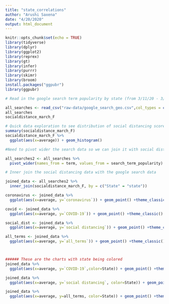 ```yaml
---
title: "state_correlations"
author: "Arushi Saxena"
date: "4/20/2020"
output: html_document
---
```


```r
knitr::opts_chunk$set(echo = TRUE)
library(tidyverse)
library(dplyr)
library(ggplot2)
library(reprex)
library(gt)
library(infer)
library(purrr)
library(skimr)
library(broom)
install.packages("ggpubr")
library(ggpubr)
```

```r
# Read in the google search term popularity by state (from 3/11/20 - 3/29/20)

all_searches <- read_csv("raw-data/google_search_geo.csv",col_types = cols())
all_searches
socialdistance_march_F

# Quick data exploration to see distribution of social distancing scores by state
summary(socialdistance_march_F)
socialdistance_march_F %>%
  ggplot(aes(x=average)) + geom_histogram()

#Need to pivot wider the search data so we can join it with social distancing data and do a scatterplot by state 

all_searches2 <- all_searches %>%
  pivot_wider(names_from = term, values_from = search_term_popularity)

# Inner join the social distancing data with the google search data

joined_data <- all_searches2 %>%
  inner_join(socialdistance_march_F, by = c("State" = "state"))

coronavirus <- joined_data %>%
  ggplot(aes(x=average, y=`coronavirus`)) + geom_point() +theme_classic() + theme(axis.text.x = element_text(angle = 45)) + labs(x="Social Distancing Score", y="Search Term Popularity: 'Coronavirus'") + scale_x_reverse() + geom_smooth(method = "glm", se = FALSE, color = "black") + stat_cor(method="pearson")

covid <- joined_data %>%
  ggplot(aes(x=average, y=`COVID-19`)) + geom_point() +theme_classic() + theme(axis.text.x = element_text(angle = 45)) + labs(x="Social Distancing Score", y="Search Term Popularity: 'Coronavirus'") + scale_x_reverse() + geom_smooth(method = "glm", se = FALSE, color = "black") + stat_cor(method="pearson")

social_dist <- joined_data %>%
  ggplot(aes(x=average, y=`social distancing`)) + geom_point() +theme_classic() + theme(axis.text.x = element_text(angle = 45)) + labs(x="Social Distancing Score", y="Search Term Popularity: 'Coronavirus'") + scale_x_reverse() + geom_smooth(method = "glm", se = FALSE, color = "black") + stat_cor(method="pearson")

all_terms <- joined_data %>%
  ggplot(aes(x=average, y=`all_terms`)) + geom_point() +theme_classic() + theme(axis.text.x = element_text(angle = 45)) + labs(x="Social Distancing Score", y="Search Term Popularity: 'Coronavirus'") + scale_x_reverse() + geom_smooth(method = "glm", se = FALSE, color = "black") + stat_cor(method="pearson")



###### These are the charts with state being colored
joined_data %>%
  ggplot(aes(x=average, y=`COVID-19`,color=State)) + geom_point() +theme_classic() + theme(axis.text.x = element_text(angle = 45)) + labs(x="Social Distancing Score", y="Search Term Popularity: 'COVID-19'") + scale_x_reverse() + geom_smooth(method = "lm", se = FALSE, color = "black")

joined_data %>%
  ggplot(aes(x=average, y=`social distancing`, color=State)) + geom_point() +theme_classic() + theme(axis.text.x = element_text(angle = 45)) + labs(x="Social Distancing Score", y="Search Term Popularity: 'Social Distancing'") + scale_x_reverse() + stat_smooth(method = "lm", se = FALSE, color = "black")

joined_data %>%
  ggplot(aes(x=average, y=all_terms, color=State)) + geom_point() +theme_classic() + theme(axis.text.x = element_text(angle = 45)) + labs(x="Social Distancing Score", y="Avg. Search Popularity of COVID-19-related terms") + scale_x_reverse() + stat_smooth(method = "lm", se = FALSE, color = "black") 
```

